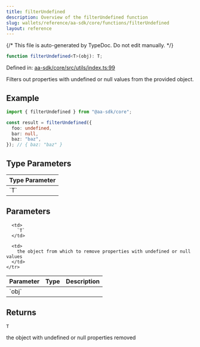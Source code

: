 ```yaml
---
title: filterUndefined
description: Overview of the filterUndefined function
slug: wallets/reference/aa-sdk/core/functions/filterUndefined
layout: reference
---
```


{/* This file is auto-generated by TypeDoc. Do not edit manually. */}

```ts
function filterUndefined<T>(obj): T;
```

Defined in: [aa-sdk/core/src/utils/index.ts:99](https://github.com/alchemyplatform/aa-sdk/blob/153785ddc87beb160382c2bae7dbafa4a66ade9a/aa-sdk/core/src/utils/index.ts#L99)

Filters out properties with undefined or null values from the provided object.

## Example

```ts
import { filterUndefined } from "@aa-sdk/core";

const result = filterUndefined({
  foo: undefined,
  bar: null,
  baz: "baz",
}); // { baz: "baz" }
```

## Type Parameters

<table>
  <thead>
    <tr>
      <th align="left">Type Parameter</th>
    </tr>
  </thead>

  <tbody>
    <tr>
      <td>
        `T`
      </td>
    </tr>
  </tbody>
</table>

## Parameters

<table>
  <thead>
    <tr>
      <th align="left">Parameter</th>
      <th align="left">Type</th>
      <th align="left">Description</th>
    </tr>
  </thead>

  <tbody>
    <tr>
      <td>
        `obj`
      </td>

      <td>
        `T`
      </td>

      <td>
        the object from which to remove properties with undefined or null values
      </td>
    </tr>

  </tbody>
</table>

## Returns

`T`

the object with undefined or null properties removed

